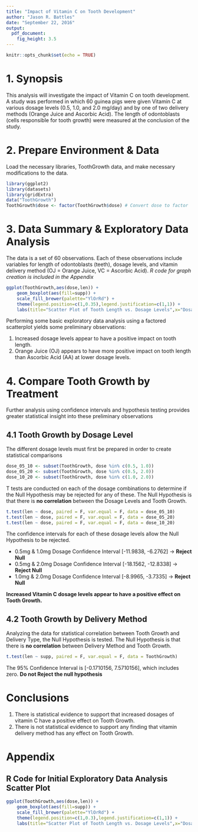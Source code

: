 ```yaml
---
title: "Impact of Vitamin C on Tooth Development"
author: "Jason R. Battles"
date: "September 22, 2016"
output: 
  pdf_document: 
    fig_height: 3.5
---
```


```r
knitr::opts_chunk$set(echo = TRUE)
```
# 1. Synopsis
This analysis will investigate the impact of Vitamin C on tooth development.  A study was performed in which 60 guinea pigs were given Vitamin C at various dosage levels (0.5, 1.0, and 2.0 mg/day) and by one of two delivery methods (Orange Juice and Ascorbic Acid).  The length of odontoblasts (cells responsible for tooth growth) were measured at the conclusion of the study.  

# 2. Prepare Environment & Data
Load the necessary libraries, ToothGrowth data, and make necessary modifications to the data.
```r
library(ggplot2)
library(datasets)
library(gridExtra)
data("ToothGrowth")
ToothGrowth$dose <- factor(ToothGrowth$dose) # Convert dose to factor
```

# 3. Data Summary & Exploratory Data Analysis
The data is a set of 60 observations. Each of these observations include variables for length of odontoblasts (teeth), dosage levels, and vitamin delivery method (OJ = Orange Juice, VC = Ascorbic Acid).  *R code for graph creation is included in the Appendix*

```r
ggplot(ToothGrowth,aes(dose,len)) + 
    geom_boxplot(aes(fill=supp)) + 
    scale_fill_brewer(palette="YlOrRd") +
    theme(legend.position=c(1,0.35),legend.justification=c(1,1)) + 
    labs(title="Scatter Plot of Tooth Length vs. Dosage Levels",x="Dosage Levels (mg)",y="Tooth Length")
```

Performing some basic exploratory data analysis using a factored scatterplot yields some preliminary observations:

1. Increased dosage levels appear to have a positive impact on tooth length.
2. Orange Juice (OJ) appears to have more positive impact on tooth length than Ascorbic Acid (AA) at lower dosage levels.

# 4. Compare Tooth Growth by Treatment
Further analysis using confidence intervals and hypothesis testing provides greater statistical insight into these preliminary observations

## 4.1 Tooth Growth by Dosage Level
The different dosage levels must first be prepared in order to create statistical comparisons
```r
dose_05_10 <- subset(ToothGrowth, dose %in% c(0.5, 1.0))
dose_05_20 <- subset(ToothGrowth, dose %in% c(0.5, 2.0))
dose_10_20 <- subset(ToothGrowth, dose %in% c(1.0, 2.0))
```

T tests are conducted on each of the dosage combinations to determine if the Null Hypothesis may be rejected for any of these.  The Null Hypothesis is that there is **no correlation** between the Dosage Levels and Tooth Growth.
```r
t.test(len ~ dose, paired = F, var.equal = F, data = dose_05_10)
t.test(len ~ dose, paired = F, var.equal = F, data = dose_05_20)
t.test(len ~ dose, paired = F, var.equal = F, data = dose_10_20)
```

The confidence intervals for each of these dosage levels allow the Null Hypothesis to be rejected.

* 0.5mg & 1.0mg Dosage Confidence Interval [-11.9838, -6.2762]  -> **Reject Null**
* 0.5mg & 2.0mg Dosage Confidence Interval [-18.1562, -12.8338] -> **Reject Null**
* 1.0mg & 2.0mg Dosage Confidence Interval [-8.9965, -3.7335]   -> **Reject Null**

**Increased Vitamin C dosage levels appear to have a positive effect on Tooth Growth.**

## 4.2 Tooth Growth by Delivery Method
Analyzing the data for statistical correlation between Tooth Growth and Delivery Type, the Null Hypothesis is tested.  The Null Hypothesis is that there is **no correlation** between Delivery Method and Tooth Growth.
```r
t.test(len ~ supp, paired = F, var.equal = F, data = ToothGrowth)
```
The 95% Confidence Interval is [-0.1710156, 7.5710156], which includes zero.  **Do not Reject the null hypothesis**

# Conclusions

1. There is statistical evidence to support that increased dosages of vitamin C have a positive effect on Tooth Growth.
2. There is not statistical evidence to support any finding that vitamin delivery method has any effect on Tooth Growth.

\newpage

# Appendix

## R Code for Initial Exploratory Data Analysis Scatter Plot
```r
ggplot(ToothGrowth,aes(dose,len)) + 
    geom_boxplot(aes(fill=supp)) + 
    scale_fill_brewer(palette="YlOrRd") +
    theme(legend.position=c(1,0.3),legend.justification=c(1,1)) + 
    labs(title="Scatter Plot of Tooth Length vs. Dosage Levels",x="Dosage Levels (mg)",y="Tooth Length")
```
